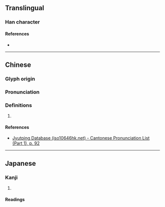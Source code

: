 {{character info/new}}
==Translingual==

===Han character===
{{Han char|rn=38|rad=女|as=05|sn=8|four=24440|canj=OIV|ids=⿱付女}}

====References====
* {{Han ref|kx=0258.110|dkj=06161|dj=0523.170|hdz=21039.010|uh=59C7|ud=22983|bh=CC54|bd=52308}}

----

==Chinese==
{{zh-forms}}

===Glyph origin===
{{Han etym}}

===Pronunciation===
{{zh-pron
|m=fū
|c=fu1
|mc=y
|oc=y
|cat=
}}

===Definitions===
{{zh-hanzi}}

# {{rfdef|zh}}

====References====
* [http://www.iso10646hk.net/jp/document/download.jsp Jyutping Database (iso10646hk.net) - Cantonese Pronunciation List (Part 1), p. 92]

----

==Japanese==

===Kanji===
{{ja-kanji|grade=|rs=女05}}

# {{rfdef|ja|sort=女05}}

====Readings====
{{ja-readings|on=[[ふ]] (fu), [[ふう]] (hū), [[ぶ]] (bu)|kun=[[よろこぶ]] (yorokobu), [[うつくしい]] (utsukushii)}}